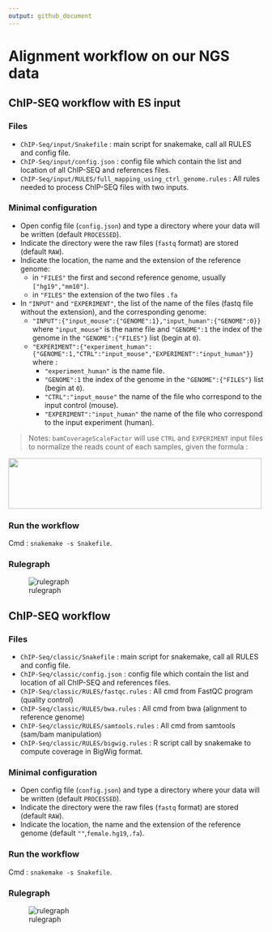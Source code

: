 ```yaml
---
output: github_document
---
```


# Alignment workflow on our NGS data

## ChIP-SEQ workflow with ES input

### Files

* `ChIP-Seq/input/Snakefile` : main script for snakemake, call all RULES and config file.
* `ChIP-Seq/input/config.json` : config file which contain the list and location of all ChIP-SEQ and references files.
* `ChIP-Seq/input/RULES/full_mapping_using_ctrl_genome.rules` : All rules needed to process ChIP-SEQ files with two inputs.

### Minimal configuration

* Open config file (`config.json`) and type a directory where your data will be written (default `PROCESSED`).
* Indicate the directory were the raw files (`fastq` format) are stored (default `RAW`).
* Indicate the location, the name and the extension of the reference genome:
    * in `"FILES"` the first and second reference genome, usually `["hg19","mm10"]`.
    * in `"FILES"` the extension of the two files `.fa`
* In `"INPUT"` and `"EXPERIMENT"`, the list of the name of the files (fastq file without the extension), and the corresponding genome:
    * `"INPUT":{"input_mouse":{"GENOME":1},"input_human":{"GENOME":0}}` where `"input_mouse"` is the name file and `"GENOME":1` the index of the genome in the `"GENOME":{"FILES"}` list (begin at `0`).
    * `"EXPERIMENT":{"experiment_human":{"GENOME":1,"CTRL":"input_mouse","EXPERIMENT":"input_human"}}` where :
        * `"experiment_human"` is the name file.
        * `"GENOME":1` the index of the genome in the `"GENOME":{"FILES"}` list (begin at `0`).
        * `"CTRL":"input_mouse"` the name of the file who correspond to the input control (mouse).
        * `"EXPERIMENT":"input_human"` the name of the file who correspond to the input experiment (human).

>Notes: `bamCoverageScaleFactor` will use `CTRL` and `EXPERIMENT` input files to normalize the reads count of each samples, given the formula : 

<img src="https://render.githubusercontent.com/render/math?math=\frac{(input_{ctrl}\times reads_{exp})}{(input_{exp}\times reads_{ctrl})}" height="100" width="500">

### Run the workflow

Cmd : `snakemake -s Snakefile`.

### Rulegraph

![rulegraph](ChIP-Seq/input/rulegraph.svg)

## ChIP-SEQ workflow

### Files

* `ChIP-Seq/classic/Snakefile` : main script for snakemake, call all RULES and config file.
* `ChIP-Seq/classic/config.json` : config file which contain the list and location of all ChIP-SEQ and references files.
* `ChIP-Seq/classic/RULES/fastqc.rules` : All cmd from FastQC program (quality control)
* `ChIP-Seq/classic/RULES/bwa.rules` : All cmd from bwa (alignment to reference genome)
* `ChIP-Seq/classic/RULES/samtools.rules` : All cmd from samtools (sam/bam manipulation)
* `ChIP-Seq/classic/RULES/bigwig.rules` : R script call by snakemake to compute coverage in BigWig format.

### Minimal configuration

* Open config file (`config.json`) and type a directory where your data will be written (default `PROCESSED`).
* Indicate the directory were the raw files (`fastq` format) are stored (default `RAW`).
* Indicate the location, the name and the extension of the reference genome (default `""`,`female.hg19`,`.fa`).

### Run the workflow

Cmd : `snakemake -s Snakefile`.

### Rulegraph

![rulegraph](ChIP-Seq/classic/rulegraph_chipseq.png)